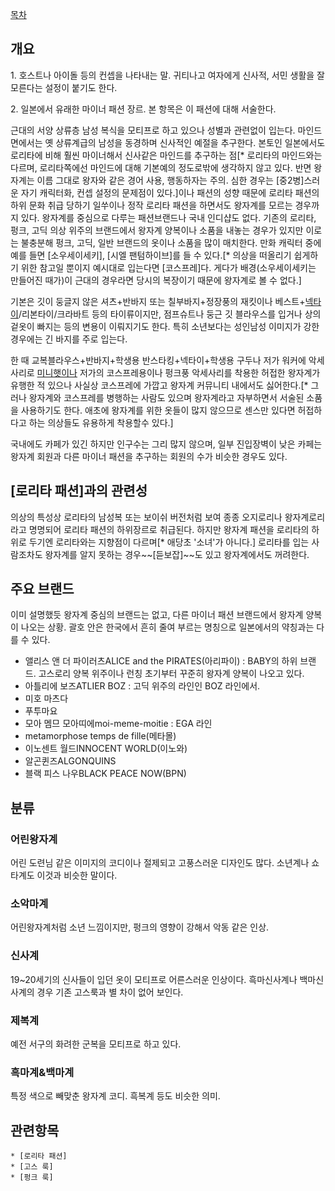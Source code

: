 [[목차]]

== 개요 ==
1. 호스트나 아이돌 등의 컨셉을 나타내는 말. 귀티나고 여자에게 신사적, 서민 생활을 잘 모른다는 설정이 붙기도 한다. 

2. 일본에서 유래한 마이너 패션 장르. 본 항목은 이 패션에 대해 서술한다.

근대의 서양 상류층 남성 복식을 모티프로 하고 있으나 성별과 관련없이 입는다. 마인드 면에서는 옛 상류계급의 남성을 동경하며 신사적인 예절을 추구한다. 본토인 일본에서도 로리타에 비해 훨씬 마이너해서 신사같은 마인드를 추구하는 점[* 로리타의 마인드와는 다르며, 로리타쪽에선 마인드에 대해 기본예의 정도로밖에 생각하지 않고 있다. 반면 왕자계는 이름 그대로 왕자와 같은 경어 사용, 행동하자는 주의. 심한 경우는 [중2병]스러운 자기 캐릭터화, 컨셉 설정의 문제점이 있다.]이나 패션의 성향 때문에 로리타 패션의 하위 문화 취급 당하기 일쑤이나 정작 로리타 패션을 하면서도 왕자계를 모르는 경우까지 있다. 왕자계를 중심으로 다루는 패션브랜드나 국내 인디샵도 없다. 기존의 로리타, 펑크, 고딕 의상 위주의 브랜드에서 왕자계 양복이나 소품을 내놓는 경우가 있지만 이로는 불충분해 펑크, 고딕, 일반 브랜드의 옷이나 소품을 많이 매치한다.
만화 캐릭터 중에 예를 들면 [소우세이세키], [시엘 팬텀하이브]를 들 수 있다.[* 의상을 떠올리기 쉽게하기 위한 참고일 뿐이지 예시대로 입는다면 [코스프레]다. 게다가 배경(소우세이세키는 만들어진 때가)이 근대의 경우라면 당시의 복장이기 때문에 왕자계로 볼 수 없다.]

기본은 깃이 둥글지 않은 셔츠+반바지 또는 칠부바지+정장풍의 재킷이나 베스트+[[넥타이]]/리본타이/크라바트 등의 타이류이지만, 점프슈트나 둥근 깃 블라우스를 입거나 상의 겉옷이 빠지는 등의 변용이 이뤄지기도 한다. 특히 소년보다는 성인남성 이미지가 강한 경우에는 긴 바지를 주로 입는다.

한 때 교복블라우스+반바지+학생용 반스타킹+넥타이+학생용 구두나 저가 워커에 악세사리로 [[미니햇]]이나 저가의 코스프레용이나 펑크풍 악세사리를 착용한 허접한 왕자계가 유행한 적 있으나 사실상 코스프레에 가깝고 왕자계 커뮤니티 내에서도 싫어한다.[* 그러나 왕자계와 코스프레를 병행하는 사람도 있으며 왕자계라고 자부하면서 서술된 소품을 사용하기도 한다. 애초에 왕자계를 위한 옷들이 많지 않으므로 센스만 있다면 허접하다고 하는 의상들도 유용하게 착용할수 있다.]

국내에도 카페가 있긴 하지만 인구수는 그리 많지 않으며, 일부 진입장벽이 낮은 카페는 왕자계 회원과 다른 마이너 패션을 추구하는 회원의 수가 비슷한 경우도 있다.
== [로리타 패션]과의 관련성 ==
의상의 특성상 로리타의 남성복 또는 보이쉬 버전처럼 보여 종종 오지로리나 왕자계로리라고 명명되어 로리타 패션의 하위장르로 취급된다. 하지만 왕자계 패션을 로리타의 하위로 두기엔 로리타와는 지향점이 다르며[* 애당초 '소녀'가 아니다.] 로리타를 입는 사람조차도 왕자계를 알지 못하는 경우~~[듣보잡]~~도 있고 왕자계에서도 꺼려한다.

== 주요 브랜드 ==
이미 설명했듯 왕자계 중심의 브랜드는 없고, 다른 마이너 패션 브랜드에서 왕자계 양복이 나오는 상황.
괄호 안은 한국에서 흔히 줄여 부르는 명칭으로 일본에서의 약칭과는 다를 수 있다.

* 앨리스 앤 더 파이러츠ALICE and the PIRATES(아리파이) : BABY의 하위 브랜드. 고스로리 양복 위주이나 런칭 초기부터 꾸준히 왕자계 양복이 나오고 있다.
* 아틀리에 보즈ATLIER BOZ : 고딕 위주의 라인인 BOZ 라인에서.
* 미호 마츠다
* 푸투마요
* 모아 멤므 모아띠에moi-meme-moitie : EGA 라인
* metamorphose temps de fille(메타몰)
* 이노센트 월드INNOCENT WORLD(이노와)
* 알곤퀸즈ALGONQUINS
* 블랙 피스 나우BLACK PEACE NOW(BPN)

== 분류 ==
=== 어린왕자계 ===
어린 도련님 같은 이미지의 코디이나 절제되고 고풍스러운 디자인도 많다. 소년계나 쇼타계도 이것과 비슷한 말이다.

=== 소악마계 ===
어린왕자계처럼 소년 느낌이지만, 펑크의 영향이 강해서 악동 같은 인상.

=== 신사계 ===
19~20세기의 신사들이 입던 옷이 모티프로 어른스러운 인상이다. 흑마신사계나 백마신사계의 경우 기존 고스룩과 별 차이 없어 보인다.

=== 제복계 ===
예전 서구의 화려한 군복을 모티프로 하고 있다.

=== 흑마계&백마계 ===
특정 색으로 빼맞춘 왕자계 코디. 흑복계 등도 비슷한 의미.

== 관련항목 ==
 * [로리타 패션]
 * [고스 룩]
 * [펑크 룩]

